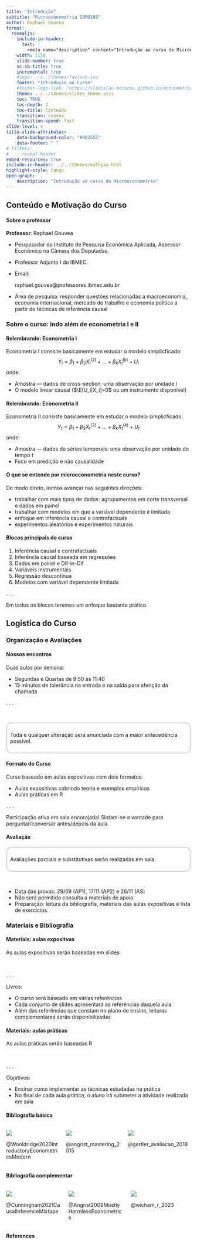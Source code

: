 ```yaml
---
title: "Introdução"
subtitle: "Microeconometria IBM0288"
author: Raphael Gouvea  
format:
  revealjs:
    include-in-header: 
      text: |
        <meta name="description" content="Introdução ao curso de Microeconometria."/> 
    width: 1150
    slide-number: true
    sc-sb-title: true
    incremental: true   
    #logo: ../../themes/favicon.ico
    footer: "Introdução ao Curso"
    #footer-logo-link: "https://vladislav-morozov.github.io/econometrics-2/"
    theme: ../../themes/slides_theme.scss
    toc: TRUE
    toc-depth: 2
    toc-title: Conteúdo
    transition: convex
    transition-speed: fast
slide-level: 4
title-slide-attributes:
    data-background-color: "#002555"
    data-footer: " "
# filters:
#   - reveal-header
embed-resources: true
include-in-header: ../../themes/mathjax.html 
highlight-style: tango
open-graph:
    description: "Introdução ao curso de Microeconometria" 
---
```


## Conteúdo e Motivação do Curso {background="#00100F"}

#### Sobre o professor

**Professor**: Raphael Gouvea

-   Pesquisador do Instituto de Pesquisa Econômica Aplicada, Assessor Econômico na Câmara dos Deputadas.

-   Professor Adjunto I do IBMEC.

-   Email:

    <p style="font-family: &#39;Courier New&#39;, Courier, monospace;">

    raphael.gouvea\@professores.ibmec.edu.br

    </p>

-   Área de pesquisa: responder questões relacionadas a macroeconomia, economia internacional, mercado de trabalho e economia política a partir de técnicas de inferência causal

### Sobre o curso: indo além de econometria I e II {background="#43464B"}

#### Relembrando: Econometria I

Econometria I conssite basicamente em estudar o modelo simplicficado: $$
Y_{i} = \beta_1 + \beta_2 X_i^{(2)} + \dots + \beta_k X_i^{(k)} + U_i
$$ onde:

-   Amostra — dados de cross-section: uma observação por unidade $i$
-   O modelo linear causal ($\E[U_i|X_i]=0$ ou um instrumento disponível)

#### Relembrando: Econometria II

Econometria II consiste basicamente em estudar o modelo simplicficado: $$
Y_{t} = \beta_1 + \beta_2 X_t^{(2)} + \dots + \beta_k X_t^{(k)} + U_t
$$ onde:

-   Amostra — dados de séries temporais: uma observação por unidade de tempo $t$
-   Foco em predição e não causalidade

#### O que se entende por microeconometria neste curso?

De modo direto, iremos avançar nas seguintes direções:

-   trabalhar com mais tipos de dados: agrupamentos em corte transversal e dados em painel
-   trabalhar com modelos em que a variável dependente é limitada
-   enfoque em inferência causal e contrafactuais
-   experimentos aleatórios e experimentos naturais

#### Blocos principais do curso

1.  Inferência causal e contrafactuais
2.  Inferência causal baseada em regressões
3.  Dados em painel e Dif-in-Dif
4.  Variáveis Instrumentais
5.  Regressão descontínua
6.  Modelos com variável dependente limitada

. . .

Em todos os blocos teremos um enfoque bastante prático.

## Logística do Curso {background="#00100F"}

### Organização e Avaliações {background="#43464B"}

#### Nossos encontros

Duas aulas por semana:

-   Segundas e Quartas de 9:50 às 11:40
-   15 minutos de tolerância na entrada e na saída para aferição da chamada

. . .

<br>

::: {style="border: 2px solid #ccc; padding: 9px; border-radius: 15px; margin-bottom: 10px;"}
Toda e qualquer alteração será anunciada com a maior antecedência possível.
:::

#### Formato do Curso

Curso baseado em aulas expositivas com dois formatos:

-   Aulas expositivas cobrindo teoria e exemplos empíricos
-   Aulas práticas em R

. . .

Participação ativa em sala encorajada! Sintam-se a vontade para perguntar/conversar antes/depois da aula.

#### Avaliação

::: {style="border: 2px solid #ccc; padding: 9px; border-radius: 15px; margin-bottom: 10px;"}
Avaliações parciais e substitutivas serão realizadas em sala.
:::

<br>

-   Data das provas: 29/09 (AP1), 17/11 (AP2) e 26/11 (AS)
-   Não será permitida consulta a materiais de apoio.
-   Preparação: leitura da bibliografia, materiais das aulas expositivas e lista de exercícios.

### Materiais e Bibliografia {background="#43464B"}

#### Materiais: aulas expositvas

As aulas expositivas serão baseadas em slides

<br>

. . .

Livros:

-   O curso será baseado em várias referências
-   Cada conjunto de slides apresentará as referências daquela aula
-   Além das referências que constam no plano de ensino, leituras complementares serão disponibilizadas

#### Materiais: aulas práticas

As aulas práticas serão baseadas R

<br>

. . .

Objetivos:

-   Ensinar como implementar as técnicas estudadas na prática
-   No final de cada aula prática, o aluno irá submeter a atividade realizada em sala

#### Bibliografia básica

:::::: columns
::: {.column width="25%"}
![](/images/book_covers/wooldridge_7a.png)

@Wooldridge2020IntroductoryEconometricsModern
:::

::: {.column width="26%"}
![](/images/book_covers/mastering_metrics.png)

@angrist_mastering_2015
:::

::: {.column width="31%"}
![](/images/book_covers/avaliacao_BID.png)

@gertler_avaliacao_2018
:::
::::::

#### Bibliografia complementar

:::::: columns
::: {.column width="25%"}
![](/images/book_covers/cunningham-2021.jpg)

@Cunningham2021CausalInferenceMixtape
:::

::: {.column width="25%"}
![](/images/book_covers/mostly_harmless.png)

@Angrist2009MostlyHarmlessEconometrics
:::

::: {.column width="28%"}
![](/images/book_covers/r_for_datascience.png)

@wicham_r_2023
:::
::::::

<!-- #### Algumas referências em R -->

<!-- :::::: columns -->
<!-- ::: {.column width="30%"} -->
<!-- ![](/images/book_covers/zingaro-2021.jpg) -->

<!-- @Zingaro2021LearnCodeSolving -->
<!-- ::: -->

<!-- ::: {.column width="30%"} -->
<!-- ![](/images/book_covers/lau-2023.jpeg) -->

<!-- @Lau2023LearningDataScience -->
<!-- ::: -->

<!-- ::: {.column width="30%"} -->
<!-- ![](/images/book_covers/heiss-2024.png) @Heiss2024UsingPythonIntroductory -->
<!-- ::: -->
<!-- :::::: -->

#### References {.allowframebreaks visibility="uncounted"}

::: {#refs}
:::
